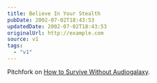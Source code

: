 ```yaml
---
title: Believe In Your Stealth
pubDate: 2002-07-02T18:43:53
updatedDate: 2002-07-02T18:43:53
originalUrl: http://example.com
source: v1
tags:
  - "v1"
---
```


Pitchfork on [How to Survive Without Audiogalaxy][1].

[1]: http://www.pitchforkmedia.com/watw/02-06/audiogalaxy.shtml "Pitchfork Media: How to Survive Without Audiogalaxy: A Guide to File-Sharing Alternatives"

